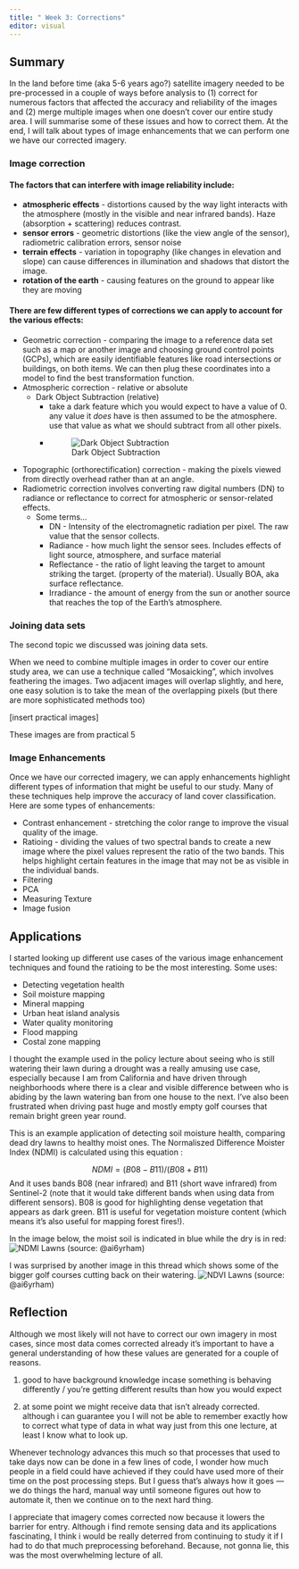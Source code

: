 ```yaml
---
title: " Week 3: Corrections"
editor: visual
---
```


## Summary

In the land before time (aka 5-6 years ago?) satellite imagery needed to be pre-processed in a couple of ways before analysis to (1) correct for numerous factors that affected the accuracy and reliability of the images and (2) merge multiple images when one doesn’t cover our entire study area. I will summarise some of these issues and how to correct them. At the end, I will talk about types of image enhancements that we can perform one we have our corrected imagery.

### Image correction

#### The factors that can interfere with image reliability include:

- **atmospheric effects** - distortions caused by the way light interacts with the atmosphere (mostly in the visible and near infrared bands). Haze (absorption + scattering) reduces contrast.
- **sensor errors** -  geometric distortions (like the view angle of the sensor), radiometric calibration errors, sensor noise
- **terrain effects** - variation in topography (like changes in elevation and slope) can cause differences in illumination and shadows that distort the image.
- **rotation of the earth** - causing features on the ground to appear like they are moving

#### There are few different types of corrections we can apply to account for the various effects:

- Geometric correction - comparing the image to a reference data set such as a map or another image and choosing ground control points (GCPs), which are easily identifiable features like road intersections or buildings, on both items. We can then plug these coordinates into a model to find the best transformation function.
- Atmospheric correction - relative or absolute
    - Dark Object Subtraction (relative)
        - take a dark feature which you would expect to have a value of 0. any value it *does* have is then assumed to be the atmosphere. use that value as what we should subtract from all other pixels.
        - ![Dark Object Subtraction](media/wk3/darkobjsub.png)
- Topographic (orthorectification) correction - making the pixels viewed from directly overhead rather than at an angle.
- Radiometric correction involves converting raw digital numbers (DN) to radiance or reflectance to correct for atmospheric or sensor-related effects.
    - Some terms…
        - DN - Intensity of the electromagnetic radiation per pixel. The raw value that the sensor collects.
        - Radiance - how much light the sensor sees. Includes effects of light source, atmosphere, and surface material
        - Reflectance - the ratio of light leaving the target to amount striking the target. (property of the material). Usually BOA, aka surface reflectance.
        - Irradiance - the amount of energy from the sun or another source that reaches the top of the Earth's atmosphere.

### Joining data sets 

The second topic we discussed was joining data sets. 

When we need to combine multiple images in order to cover our entire study area, we can use a technique called “Mosaicking”, which involves feathering the images. Two adjacent images will overlap slightly, and here, one easy solution is to take the mean of the overlapping pixels (but there are more sophisticated methods too)

[insert practical images]

These images are from practical 5

### Image Enhancements

Once we have our corrected imagery, we can apply enhancements highlight different types of information that might be useful to our study. Many of these techniques help improve the accuracy of land cover classification. Here are some types of enhancements:

- Contrast enhancement - stretching the color range to improve the visual quality of the image.
- Ratioing - dividing the values of two spectral bands to create a new image where the pixel values represent the ratio of the two bands. This helps highlight certain features in the image that may not be as visible in the individual bands.
- Filtering
- PCA
- Measuring Texture
- Image fusion
        

## Applications
I started looking up different use cases of the various image enhancement techniques and found the ratioing to be the most interesting. Some uses:

- Detecting vegetation health
- Soil moisture mapping
- Mineral mapping
- Urban heat island analysis
- Water quality monitoring
- Flood mapping
- Costal zone mapping

I thought the example used in the policy lecture about seeing who is still watering their lawn during a drought was a really amusing use case, especially because I am from California and have driven through neighborhoods where there is a clear and visible difference between who is abiding by the lawn watering ban from one house to the next. I’ve also been frustrated when driving past huge and mostly empty golf courses that remain bright green year round.

This is an example application of detecting soil moisture health, comparing dead dry lawns to healthy moist ones. The Normaliszed Difference Moister Index (NDMI) is calculated using this equation :

$$
NDMI=(B08−B11)/(B08+B11)
$$
And it uses bands B08 (near infrared) and B11 (short wave infrared) from Sentinel-2 (note that it would take different bands when using data from different sensors). B08 is good for highlighting dense vegetation that appears as dark green. B11 is useful for vegetation moisture content (which means it’s also useful for mapping forest fires!).

In the image below, the moist soil is indicated in blue while the dry is in red:
![NDMI Lawns](media/wk3/ndmi-lawns.jpeg)
(source: @ai6yrham)

I was surprised by another image in this thread which shows some of the bigger golf courses cutting back on their watering.
![NDVI Lawns](media/wk3/ndvi-golf-courses.jpeg)
(source: @ai6yrham)


## Reflection

Although we most likely will not have to correct our own imagery in most cases, since most data comes corrected already it’s important to have a general understanding of how these values are generated for a couple of reasons. 

1) good to have background knowledge incase something is behaving differently / you’re getting different results than how you would expect

2) at some point we might receive data that isn’t already corrected. although i can guarantee you I will not be able to remember exactly how to correct what type of data in what way just from this one lecture, at least I know what to look up.

Whenever technology advances this much so that processes that used to take days now can be done in a few lines of code, I wonder how much people in a field could have achieved if they could have used more of their time on the post processing steps. But I guess that’s always how it goes — we do things the hard, manual way until someone figures out how to automate it, then we continue on to the next hard thing.

I appreciate that imagery comes corrected now because it lowers the barrier for entry. Although i find remote sensing data and its applications fascinating, I think i would be really deterred from continuing to study it if I had to do that much preprocessing beforehand. Because, not gonna lie, this was the most overwhelming lecture of all.